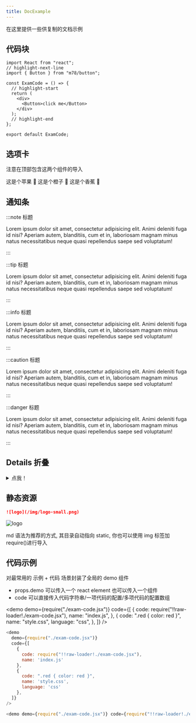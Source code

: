```yaml
---
title: DocExample
---
```



在这里提供一些供复制的文档示例

## 代码块

```tsx
import React from "react";
// highlight-next-line
import { Button } from "m78/button";

const ExamCode = () => {
  // highlight-start
  return (
    <div>
      <Button>click me</Button>
    </div>
  );
  // highlight-end
};

export default ExamCode;
```

## 选项卡

注意在顶部包含这两个组件的导入

<Tabs>
  <TabItem value="apple" label="苹果" default>
    这是个苹果 🍎
  </TabItem>
  <TabItem value="orange" label="橙子">
    这是个橙子 🍊
  </TabItem>
  <TabItem value="banana" label="香蕉">
    这是个香蕉 🍌
  </TabItem>
</Tabs>

## 通知条

:::note 标题

Lorem ipsum dolor sit amet, consectetur adipisicing elit. Animi deleniti fuga id nisi? Aperiam autem, blanditiis, cum et in, laboriosam magnam minus natus necessitatibus neque quasi repellendus saepe sed voluptatum!

:::

:::tip 标题

Lorem ipsum dolor sit amet, consectetur adipisicing elit. Animi deleniti fuga id nisi? Aperiam autem, blanditiis, cum et in, laboriosam magnam minus natus necessitatibus neque quasi repellendus saepe sed voluptatum!

:::

:::info 标题

Lorem ipsum dolor sit amet, consectetur adipisicing elit. Animi deleniti fuga id nisi? Aperiam autem, blanditiis, cum et in, laboriosam magnam minus natus necessitatibus neque quasi repellendus saepe sed voluptatum!

:::

:::caution 标题

Lorem ipsum dolor sit amet, consectetur adipisicing elit. Animi deleniti fuga id nisi? Aperiam autem, blanditiis, cum et in, laboriosam magnam minus natus necessitatibus neque quasi repellendus saepe sed voluptatum!

:::

:::danger 标题

Lorem ipsum dolor sit amet, consectetur adipisicing elit. Animi deleniti fuga id nisi? Aperiam autem, blanditiis, cum et in, laboriosam magnam minus natus necessitatibus neque quasi repellendus saepe sed voluptatum!

:::

## Details 折叠

<details>
  <summary>点我！</summary>
  <div>
    <div>这是详情内容</div>
    <br />
    <details>
      <summary>嵌套的下拉栏！ 内含惊喜……</summary>
      <div>😲😲😲😲😲</div>
    </details>
  </div>
</details>

## 静态资源

```md
![logo](/img/logo-small.png)
```

![logo](/img/logo-small.png)

md 语法为推荐的方式, 其目录自动指向 static, 你也可以使用 img 标签加 require()进行导入

## 代码示例

对最常用的 示例 + 代码 场景封装了全局的 demo 组件

- props.demo 可以传入一个 react element 也可以传入一个组件
- code 可以直接传入代码字符串/一项代码的配置/多项代码的配置数组

<demo
  demo={require("./exam-code.jsx")}
  code={[
    {
      code: require("!!raw-loader!./exam-code.jsx"),
      name: "index.js",
    },
    {
      code: ".red { color: red }",
      name: "style.css",
      language: "css",
    },
  ]}
/>

```js
<demo
  demo={require("./exam-code.jsx")}
  code={[
    {
      code: require("!!raw-loader!./exam-code.jsx"),
      name: 'index.js'
    },
    {
      code: ".red { color: red }",
      name: 'style.css',
      language: 'css'
    },
  ]}
/>

<demo demo={require("./exam-code.jsx")} code={require("!!raw-loader!./exam-code.jsx")}></demo>
```
